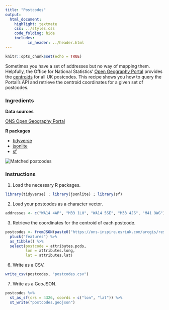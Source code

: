 ```yaml
---
title: "Postcodes"
output:
  html_document:
    highlight: textmate
    css: ../styles.css
    code_folding: hide
    includes:
          in_header: ../header.html
---
```


```r
knitr::opts_chunk$set(echo = TRUE)
```

Sometimes you have a set of addresses but no way of mapping them. Helpfully, the Office for National Statistics' <a href="http://geoportal.statistics.gov.uk/" target="_blank">Open Geography Portal</a> provides the <a href="http://wiki.gis.com/wiki/index.php/Centroid" target="_blank">centroids</a> for all UK postcodes. This recipe shows you how to query the Portal's API and retrieve the centroid coordinates for a given set of postcodes.

<h3>Ingredients</h3>  
<div class = "row">

<div class = "col-md-4">
<strong>Data sources</strong>
<p><a href="https://geoportal.statistics.gov.uk/" target="_blank">ONS Open Geography Portal</a></p>
</div>

<div class = "col-md-4">
<strong>R packages</strong>
<ul>
  <li><a href="https://cran.r-project.org/web/packages/tidyverse/index.html" target="_blank">tidyverse</a></li>
  <li><a href="https://cran.r-project.org/web/packages/jsonlite/index.html" target="_blank">jsonlite</a></li>
  <li><a href="https://cran.r-project.org/web/packages/sf/index.html" target="_blank">sf</a></li>
</ul>
</div>

<div class = "col-md-4">
<img src="img/postcodes.png" alt="Matched postcodes">
</div>
</div>

### Instructions

1. Load the necessary R packages.
```r
library(tidyverse) ; library(jsonlite) ; library(sf)
```

2. Load your postcodes as a character vector.
```r
addresses <- c("WA14 4AP", "M33 1LH", "WA14 5SE", "M33 4JS", "M41 9WG")
```

3. Retrieve the coordinates for the centroid of each postcode.
```r
postcodes <- fromJSON(paste0("https://ons-inspire.esriuk.com/arcgis/rest/services/Postcodes/ONS_Postcode_Directory_Latest_Centroids/MapServer/0/query?where=", URLencode(paste0("pcds IN (", paste(shQuote(addresses), collapse = ", "), ")")), "&outFields=pcds,lat,long&outSR=4326&f=json"), flatten = TRUE) %>% 
  pluck("features") %>% 
  as_tibble() %>% 
  select(postcode = attributes.pcds,
         lon = attributes.long,
         lat = attributes.lat)
```

6. Write as a CSV.
```r
write_csv(postcodes, "postcodes.csv")
```

7. Write as a GeoJSON.
```r
postcodes %>% 
  st_as_sf(crs = 4326, coords = c("lon", "lat")) %>% 
  st_write("postcodes.geojson")
```
<br /><br />